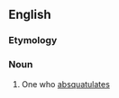 ==English==

===Etymology===
{{suffix|absquatulate|or}}

===Noun===
{{en-noun}}

# One who [[absquatulate]]s